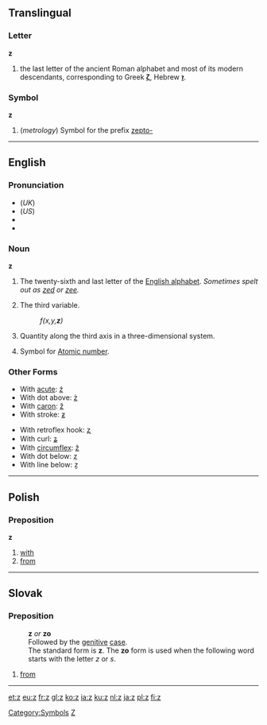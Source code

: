 {{see|Z|ʒ|Ζ}}
==Translingual==
===Letter===
'''z'''
# the last letter of the ancient Roman alphabet and most of its modern descendants, corresponding to Greek '''[[ζ]]''', Hebrew '''[[ז]]'''.

===Symbol===
'''z'''
# (''metrology'') Symbol for the prefix [[zepto-]]

----

==English==

===Pronunciation===
* (''UK'') {{IPA|/zɛd/}}
* (''US'') {{IPA|/zi:/}}
* {{audio|en-uk-z.ogg|Audio (UK)}}
* {{audio|en-us-z.ogg|Audio (US)}}

===Noun===
'''z'''
#The twenty-sixth and last letter of the [[Wiktionary:About Roman script|English alphabet]].  ''Sometimes spelt out as [[zed]] or [[zee]].''
# {{cattag|mathematics}} The third variable.
#: ''f(x,y,'''z''')''
# {{cattag|geometry}} Quantity along the third axis in a three-dimensional system.
# {{cattag|chemistry}} {{italbrac|italicized}} Symbol for [[Atomic number]].

===Other Forms===
{{top2}}
*With [[acute]]: [[ź]]
*With dot above: [[ż]]
*With [[caron]]: [[ž]]
*With stroke: [[ƶ]]
{{mid2}}
*With retroflex hook: [[ʐ]]
*With curl: [[ʑ]]
*With [[circumflex]]: [[ẑ]]
*With dot below: [[ẓ]]
*With line below: [[ẕ]]
{{bottom}}

----

== Polish==
=== Preposition ===
'''z'''
#[[with]]
#[[from]]

----

== Slovak ==
=== Preposition ===
: '''z''' ''or'' '''zo'''
: Followed by the [[genitive]] [[case]].
: The standard form is '''z'''. The '''zo''' form is used when the following word starts with the letter ''z'' or ''s''.
# [[from]]
----

[[Category:Symbols]]
[[Category:Latin letters|Z]]

[[et:z]]
[[eu:z]]
[[fr:z]]
[[gl:z]]
[[ko:z]]
[[ia:z]]
[[ku:z]]
[[nl:z]]
[[ja:z]]
[[pl:z]]
[[fi:z]]